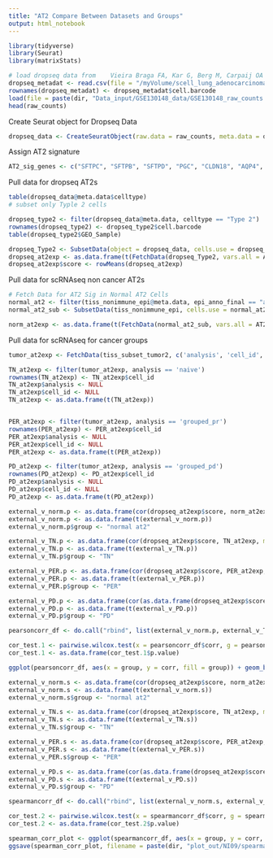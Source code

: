 ```yaml
---
title: "AT2 Compare Between Datasets and Groups"
output: html_notebook
---
```


```r
library(tidyverse)
library(Seurat)
library(matrixStats)
```

```r
# load dropseq data from 	Vieira Braga FA, Kar G, Berg M, Carpaij OA et al. A cellular census of human lungs identifies novel cell states in health and in asthma. Nat Med 2019 Jun 17. PMID: 31209336
dropseq_metadat <- read.csv(file = "/myVolume/scell_lung_adenocarcinoma/Data_input/GSE130148_data/GSE130148_barcodes_cell_types.txt", header = TRUE, sep = "\t")
rownames(dropseq_metadat) <- dropseq_metadat$cell.barcode
load(file = paste(dir, "Data_input/GSE130148_data/GSE130148_raw_counts.RData", sep = ""))
head(raw_counts)
```

Create Seurat object for Dropseq Data
```r
dropseq_data <- CreateSeuratObject(raw.data = raw_counts, meta.data = dropseq_metadat)
```

Assign AT2 signature
```r
AT2_sig_genes <- c("SFTPC", "SFTPB", "SFTPD", "PGC", "CLDN18", "AQP4", "SCGB3A1", "ABCA3", "GATA6", "NKX2-1", "SFTA3", "IGFBP2", "HOPX", "NAPSA", "FOXA2", "AGER", "LAMP1")
```

Pull data for dropseq AT2s
```r
table(dropseq_data@meta.data$celltype)
# subset only Typle 2 cells

dropseq_type2 <- filter(dropseq_data@meta.data, celltype == "Type 2")
rownames(dropseq_type2) <- dropseq_type2$cell.barcode
table(dropseq_type2$GEO_Sample)

dropseq_Type2 <- SubsetData(object = dropseq_data, cells.use = dropseq_type2$cell.barcode)
dropseq_at2exp <- as.data.frame(t(FetchData(dropseq_Type2, vars.all = AT2_sig_genes)))
dropseq_at2exp$score <- rowMeans(dropseq_at2exp)
```

Pull data for scRNAseq non cancer AT2s
```r
# Fetch Data for AT2 Sig in Normal AT2 Cells
normal_at2 <- filter(tiss_nonimmune_epi@meta.data, epi_anno_final == "alveolar type 2 cell")
normal_at2_sub <- SubsetData(tiss_nonimmune_epi, cells.use = normal_at2$cell_id)

norm_at2exp <- as.data.frame(t(FetchData(normal_at2_sub, vars.all = AT2_sig_genes)))
```

Pull data for scRNAseq for cancer groups
```r
tumor_at2exp <- FetchData(tiss_subset_tumor2, c('analysis', 'cell_id', AT2_sig_genes))

TN_at2exp <- filter(tumor_at2exp, analysis == 'naive')
rownames(TN_at2exp) <- TN_at2exp$cell_id
TN_at2exp$analysis <- NULL
TN_at2exp$cell_id <- NULL
TN_at2exp <- as.data.frame(t(TN_at2exp))


PER_at2exp <- filter(tumor_at2exp, analysis == 'grouped_pr')
rownames(PER_at2exp) <- PER_at2exp$cell_id
PER_at2exp$analysis <- NULL
PER_at2exp$cell_id <- NULL
PER_at2exp <- as.data.frame(t(PER_at2exp))

PD_at2exp <- filter(tumor_at2exp, analysis == 'grouped_pd')
rownames(PD_at2exp) <- PD_at2exp$cell_id
PD_at2exp$analysis <- NULL
PD_at2exp$cell_id <- NULL
PD_at2exp <- as.data.frame(t(PD_at2exp))
```


```r
external_v_norm.p <- as.data.frame(cor(dropseq_at2exp$score, norm_at2exp, method = "pearson")) %>% select_if(~ !any(is.na(.))) %>% `rownames<-` ("corr")
external_v_norm.p <- as.data.frame(t(external_v_norm.p))
external_v_norm.p$group <- "normal at2"

external_v_TN.p <- as.data.frame(cor(dropseq_at2exp$score, TN_at2exp, method = "pearson")) %>% select_if(~ !any(is.na(.))) %>% `rownames<-` ("corr")
external_v_TN.p <- as.data.frame(t(external_v_TN.p))
external_v_TN.p$group <- "TN"

external_v_PER.p <- as.data.frame(cor(dropseq_at2exp$score, PER_at2exp, method = "pearson")) %>% select_if(~ !any(is.na(.))) %>% `rownames<-` ("corr")
external_v_PER.p <- as.data.frame(t(external_v_PER.p))
external_v_PER.p$group <- "PER"

external_v_PD.p <- as.data.frame(cor(as.data.frame(dropseq_at2exp$score), PD_at2exp, method = "pearson")) %>% select_if(~ !any(is.na(.))) %>% `rownames<-` ("corr")
external_v_PD.p <- as.data.frame(t(external_v_PD.p))
external_v_PD.p$group <- "PD"

pearsoncorr_df <- do.call("rbind", list(external_v_norm.p, external_v_TN.p, external_v_PER.p, external_v_PD.p))

cor_test.1 <- pairwise.wilcox.test(x = pearsoncorr_df$corr, g = pearsoncorr_df$group)
cor_test.1 <- as.data.frame(cor_test.1$p.value)

ggplot(pearsoncorr_df, aes(x = group, y = corr, fill = group)) + geom_boxplot() + guides(colour = FALSE, fill = FALSE) + xlab("Group") + ylab("Pearson Correlation") + ylim(-.5, 1) #+ geom_signif(comparisons = list(c("PD", "PER")), y_position = 1.1, annotations = '5.89-25') + geom_signif(comparisons = list(c("PD", "TN")), y_position = 1.5, annotations = '1.37e-13') + geom_signif(comparisons = list(c("PER", "TN")), y_position = 1.3, annotations = '1.98e-06') + geom_signif(comparisons = list(c("normal at2", "PER")), y_position = 1.7, annotations = '2.04e-96') + scale_x_discrete(limits = c("normal at2", "TN", "PER", "PD"))

```

```r
external_v_norm.s <- as.data.frame(cor(dropseq_at2exp$score, norm_at2exp, method = "spearman")) %>% select_if(~ !any(is.na(.))) %>% `rownames<-` ("corr")
external_v_norm.s <- as.data.frame(t(external_v_norm.s))
external_v_norm.s$group <- "normal at2"

external_v_TN.s <- as.data.frame(cor(dropseq_at2exp$score, TN_at2exp, method = "spearman")) %>% select_if(~ !any(is.na(.))) %>% `rownames<-` ("corr")
external_v_TN.s <- as.data.frame(t(external_v_TN.s))
external_v_TN.s$group <- "TN"

external_v_PER.s <- as.data.frame(cor(dropseq_at2exp$score, PER_at2exp, method = "spearman")) %>% select_if(~ !any(is.na(.))) %>% `rownames<-` ("corr")
external_v_PER.s <- as.data.frame(t(external_v_PER.s))
external_v_PER.s$group <- "PER"

external_v_PD.s <- as.data.frame(cor(as.data.frame(dropseq_at2exp$score), PD_at2exp, method = "spearman")) %>% select_if(~ !any(is.na(.))) %>% `rownames<-` ("corr")
external_v_PD.s <- as.data.frame(t(external_v_PD.s))
external_v_PD.s$group <- "PD"

spearmancorr_df <- do.call("rbind", list(external_v_norm.s, external_v_TN.s, external_v_PER.s, external_v_PD.s))

cor_test.2 <- pairwise.wilcox.test(x = spearmancorr_df$corr, g = spearmancorr_df$group)
cor_test.2 <- as.data.frame(cor_test.2$p.value)

spearman_corr_plot <- ggplot(spearmancorr_df, aes(x = group, y = corr, fill = group)) + geom_boxplot() + guides(colour = FALSE, fill = FALSE) + xlab("Group") + ylab("spearman Correlation") + ylim(-1, 1)
ggsave(spearman_corr_plot, filename = paste(dir, "plot_out/NI09/spearman_corr_bycell.pdf", sep = ""), width = 5, height = 5)
```

